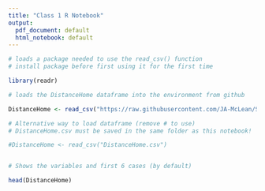```yaml
---
title: "Class 1 R Notebook"
output:
  pdf_document: default
  html_notebook: default
---
```


```r
# loads a package needed to use the read_csv() function
# install package before first using it for the first time

library(readr)

# loads the DistanceHome dataframe into the environment from github

DistanceHome <- read_csv("https://raw.githubusercontent.com/JA-McLean/STOR455/master/data/DistanceHome.csv")

# Alternative way to load dataframe (remove # to use)
# DistanceHome.csv must be saved in the same folder as this notebook!

#DistanceHome <- read_csv("DistanceHome.csv")


# Shows the variables and first 6 cases (by default)

head(DistanceHome) 
```

